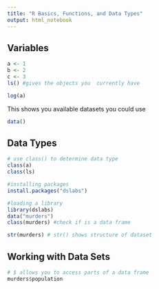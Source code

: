 ---
title: "R Basics, Functions, and Data Types"
output: html_notebook
---
## Variables
```{r}
a <- 1
b <- 2
c <- 3
ls() #gives the objects you  currently have
```
```{r}
log(a)
```

This shows you available datasets you could use
```{r}
data() 
```

## Data Types
```{r}
# use class() to determine data type
class(a) 
class(ls)
```
```{r}
#installing packages
install.packages("dslabs")
```

```{r}
#loading a library
library(dslabs)
data("murders")
class(murders) #check if is a data frame
```
```{r}
str(murders) # str() shows structure of dataset
```
## Working with Data Sets
```{r}
# $ allows you to access parts of a data frame
murders$population
```
